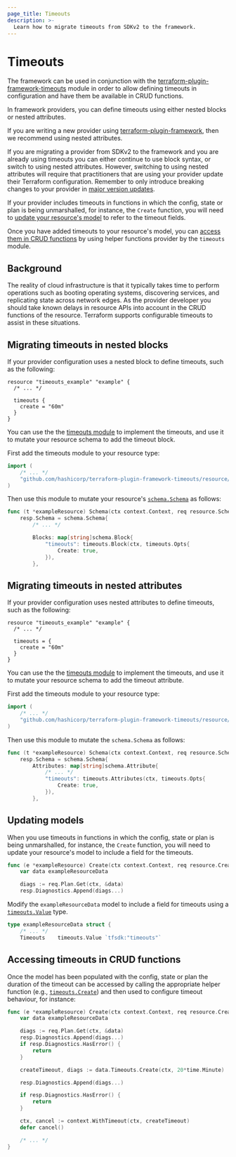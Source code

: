 ```yaml
---
page_title: Timeouts
description: >-
  Learn how to migrate timeouts from SDKv2 to the framework.
---
```


# Timeouts

The framework can be used in conjunction with the
[terraform-plugin-framework-timeouts](https://github.com/hashicorp/terraform-plugin-framework-timeouts)
module in order to allow defining timeouts in configuration and have them be
available in CRUD functions.

In framework providers, you can define timeouts using either nested blocks or
nested attributes.

If you are writing a new provider using
[terraform-plugin-framework](https://github.com/hashicorp/terraform-plugin-framework),
then we recommend using nested attributes.

If you are migrating a provider from SDKv2 to the framework and you are already
using timeouts you can either continue to use block syntax, or switch to using
nested attributes. However, switching to using nested attributes will require
that practitioners that are using your provider update their Terraform
configuration. Remember to only introduce breaking changes to your provider in
[major version
updates](/terraform/plugin/best-practices/versioning#versioning-specification).

If your provider includes timeouts in functions in which the config, state or
plan is being unmarshalled, for instance, the `Create` function, you will need
to [update your resource's model](#updating-models) to refer to the timeout
fields.

Once you have added timeouts to your resource's model, you can [access them in
CRUD functions](#accessing-timeouts-in-crud-functions) by using helper functions
provider by the `timeouts` module.

## Background

The reality of cloud infrastructure is that it typically takes time to perform
operations such as booting operating systems, discovering services, and
replicating state across network edges. As the provider developer you should
take known delays in resource APIs into account in the CRUD functions of the
resource. Terraform supports configurable timeouts to assist in these
situations.

## Migrating timeouts in nested blocks

If your provider configuration uses a nested block to define timeouts, such as
the following:

```hcl
resource "timeouts_example" "example" {
  /* ... */

  timeouts {
    create = "60m"
  }
}
```

You can use the the [timeouts
module](https://github.com/hashicorp/terraform-plugin-framework-timeouts) to
implement the timeouts, and use it to mutate your resource schema to add the
timeout block.

First add the timeouts module to your resource type:

```go
import (
    /* ... */
    "github.com/hashicorp/terraform-plugin-framework-timeouts/resource/timeouts"
)
````

Then use this module to mutate your resource's
[`schema.Schema`](https://pkg.go.dev/github.com/hashicorp/terraform-plugin-framework/resource/schema#Schema)
as follows:

```go
func (t *exampleResource) Schema(ctx context.Context, req resource.SchemaRequest, resp *resource.SchemaResponse) {
    resp.Schema = schema.Schema{
        /* ... */

        Blocks: map[string]schema.Block{
            "timeouts": timeouts.Block(ctx, timeouts.Opts{
                Create: true,
            }),
        },
```

## Migrating timeouts in nested attributes

If your provider configuration uses nested attributes to define timeouts, such
as the following:

```hcl
resource "timeouts_example" "example" {
  /* ... */

  timeouts = {
    create = "60m"
  }
}
```

You can use the the [timeouts
module](https://github.com/hashicorp/terraform-plugin-framework-timeouts) to
implement the timeouts, and use it to mutate your resource schema to add the
timeout attribute.

First add the timeouts module to your resource type:

```go
import (
    /* ... */
    "github.com/hashicorp/terraform-plugin-framework-timeouts/resource/timeouts"
)
````

Then use this module to mutate the `schema.Schema` as follows:

```go
func (t *exampleResource) Schema(ctx context.Context, req resource.SchemaRequest, resp *resource.SchemaResponse) {
    resp.Schema = schema.Schema{
        Attributes: map[string]schema.Attribute{
            /* ... */
            "timeouts": timeouts.Attributes(ctx, timeouts.Opts{
                Create: true,
            }),
        },
```

## Updating models

When you use timeouts in functions in which the config, state or plan is being
unmarshalled, for instance, the `Create` function, you will need to update your
resource's model to include a field for the timeouts.

```go
func (e *exampleResource) Create(ctx context.Context, req resource.CreateRequest, resp *resource.CreateResponse) {
	var data exampleResourceData

	diags := req.Plan.Get(ctx, &data)
	resp.Diagnostics.Append(diags...)
```

Modify the `exampleResourceData` model to include a field for timeouts using a
[`timeouts.Value`](https://pkg.go.dev/github.com/hashicorp/terraform-plugin-framework-timeouts/resource/timeouts#Value)
type.

```go
type exampleResourceData struct {
    /* ... */
    Timeouts    timeouts.Value `tfsdk:"timeouts"`
```

## Accessing timeouts in CRUD functions

Once the model has been populated with the config, state or plan the duration of
the timeout can be accessed by calling the appropriate helper function (e.g.,
[`timeouts.Create`](https://pkg.go.dev/github.com/hashicorp/terraform-plugin-framework-timeouts/resource/timeouts#Value.Create))
and then used to configure timeout behaviour, for instance:

```go
func (e *exampleResource) Create(ctx context.Context, req resource.CreateRequest, resp *resource.CreateResponse) {
    var data exampleResourceData

    diags := req.Plan.Get(ctx, &data)
    resp.Diagnostics.Append(diags...)
    if resp.Diagnostics.HasError() {
        return
    }

    createTimeout, diags := data.Timeouts.Create(ctx, 20*time.Minute)

    resp.Diagnostics.Append(diags...)

    if resp.Diagnostics.HasError() {
        return
    }

    ctx, cancel := context.WithTimeout(ctx, createTimeout)
    defer cancel()

    /* ... */
}
```

<!-- FIXME: Any migration examples to include? -->
